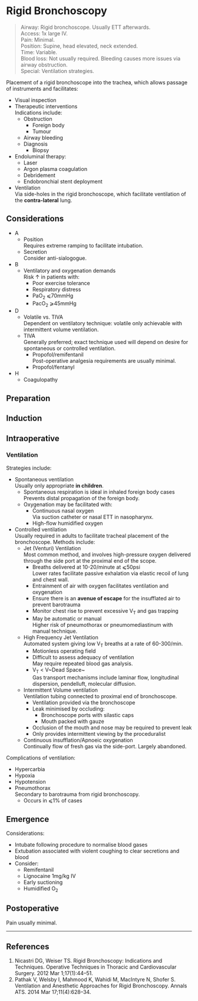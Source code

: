 # Rigid Bronchoscopy


>Airway: Rigid bronchoscope. Usually ETT afterwards. <br>
>Access: 1x large IV. <br>
>Pain: Minimal. <br>
>Position: Supine, head elevated, neck extended. <br>
>Time: Variable. <br>
>Blood loss: Not usually required. Bleeding causes more issues via airway obstruction. <br>
>Special: Ventilation strategies. <br>


Placement of a rigid bronchoscope into the trachea, which allows passage of instruments and facilitates:

* Visual inspection
* Therapeutic interventions  
Indications include:
	* Obstruction
		* Foreign body
		* Tumour
	* Airway bleeding
	* Diagnosis
		* Biopsy
* Endoluminal therapy:
	* Laser
	* Argon plasma coagulation
	* Debridement
	* Endobronchial stent deployment
* Ventilation  
Via side-holes in the rigid bronchoscope, which facilitate ventilation of the **contra-lateral** lung. 


## Considerations

* A
	* Position  
	Requires extreme ramping to facilitate intubation.
	* Secretion  
	Consider anti-sialogogue.
* B
	* Ventilatory and oxygenation demands  
	Risk ↑ in patients with:
		* Poor exercise tolerance
		* Respiratory distress
		* PaO~2~ ⩽70mmHg
		* PacO~2~ ⩾45mmHg
* D
	* Volatile vs. TIVA  
	Dependent on ventilatory technique: volatile only achievable with intermittent volume ventilation.
	* TIVA  
	Generally preferred; exact technique used will depend on desire for spontaneous or controlled ventilation.
		* Propofol/remifentanil  
		Post-operative analgesia requirements are usually minimal.
		* Propofol/fentanyl
* H
	* Coagulopathy

## Preparation

## Induction

## Intraoperative


### Ventilation

Strategies include:

* Spontaneous ventilation  
Usually only appropriate **in children**.
	* Spontaneous respiration is ideal in inhaled foreign body cases  
	Prevents distal propagation of the foreign body.
	* Oxygenation may be facilitated with:
		* Continuous nasal oxygen  
		Via suction catheter or nasal ETT in nasopharynx.
		* High-flow humidified oxygen
* Controlled ventilation  
Usually required in adults to facilitate tracheal placement of the bronchoscope. Methods include:
	* Jet (Venturi) Ventilation  
	Most common method, and involves high-pressure oxygen delivered through the side port at the proximal end of the scope.
		* Breaths delivered at 10-20/minute at ⩽50psi  
		Lower rates facilitate passive exhalation via elastic recoil of lung and chest wall.
		* Entrainment of air with oxygen facilitates ventilation and oxygenation
		* Ensure there is an **avenue of escape** for the insufflated air to prevent barotrauma
		* Monitor chest rise to prevent excessive V~T~ and gas trapping
		* May be automatic or manual  
		Higher risk of pneumothorax or pneumomediastinum with manual technique.
	* High Frequency Jet Ventilation  
	Automated system giving low V~T~ breaths at a rate of 60-300/min.
		* Motionless operating field
		* Difficult to assess adequacy of ventilation  
		May require repeated blood gas analysis.
		* V~T~ < V~Dead Space~  
		Gas transport mechanisms include laminar flow, longitudinal dispersion, pendelluft, molecular diffusion.
	* Intermittent Volume ventilation  
	Ventilation tubing connected to proximal end of bronchoscope.
		* Ventilation provided via the bronchoscope
		* Leak minimised by occluding:
			* Bronchoscope ports with silastic caps
			* Mouth packed with gauze
		* Occlusion of the mouth and nose may be required to prevent leak
		* Only provides intermittent viewing by the proceduralist
	* Continuous insufflation/Apnoeic oxygenation  
	Continually flow of fresh gas via the side-port. Largely abandoned.


Complications of ventilation:

* Hypercarbia
* Hypoxia
* Hypotension
* Pneumothorax  
Secondary to barotrauma from rigid bronchoscopy.
	* Occurs in ⩽1% of cases

## Emergence

Considerations:

* Intubate following procedure to normalise blood gases
* Extubation associated with violent coughing to clear secretions and blood
* Consider:
	* Remifentanil
	* Lignocaine 1mg/kg IV
	* Early suctioning
	* Humidified O~2~

## Postoperative

Pain usually minimal.

---

## References

1. Nicastri DG, Weiser TS. Rigid Bronchoscopy: Indications and Techniques. Operative Techniques in Thoracic and Cardiovascular Surgery. 2012 Mar 1;17(1):44–51. 
2. Pathak V, Welsby I, Mahmood K, Wahidi M, MacIntyre N, Shofer S. Ventilation and Anesthetic Approaches for Rigid Bronchoscopy. Annals ATS. 2014 Mar 17;11(4):628–34. 
